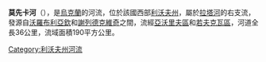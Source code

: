 '''莫先卡河'''（{{lang-uk|Мощанка}}），是[[烏克蘭|烏克蘭]]的河流，位於該國西部[[利沃夫州|利沃夫州]]，屬於[[拉塔河|拉塔河]]的右支流，發源自[[沃羅布利亞欽|沃羅布利亞欽]]和[[謝列德克維奇|謝列德克維奇]]之間，流經[[亞沃里夫區|亞沃里夫區]]和[[若夫克瓦區|若夫克瓦區]]，河道全長36公里，流域面積190平方公里。

{{DEFAULTSORT:Мощанка}}
[[Category:利沃夫州河流|Category:利沃夫州河流]]


{{Ukraine-river-stub}}